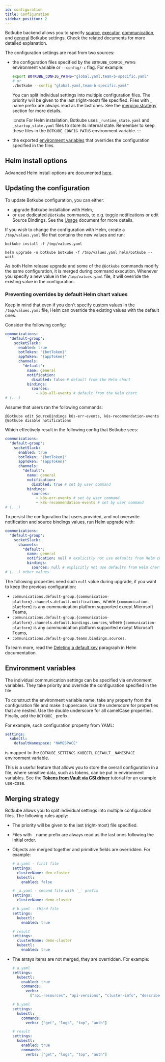 ```yaml
---
id: configuration
title: Configuration
sidebar_position: 2
---
```


Botkube backend allows you to specify [source](./source), [executor](./executor), [communication](./communication), and [general](./general) Botkube settings. Check the related documents for more detailed explanation.

The configuration settings are read from two sources:

- the configuration files specified by the `BOTKUBE_CONFIG_PATHS` environment variable or `--config/-c` flag. For example:

  ```bash
  export BOTKUBE_CONFIG_PATHS="global.yaml,team-b-specific.yaml"
  # or
  ./botkube --config "global.yaml,team-b-specific.yaml"
  ```

  You can split individual settings into multiple configuration files. The priority will be given to the last (right-most) file specified. Files with `_` name prefix are always read as the last ones. See the [merging strategy](#merging-strategy) section for more details.

  :::note
  For Helm installation, Botkube uses `_runtime_state.yaml` and `_startup_state.yaml` files to store its internal state. Remember to keep these files in the `BOTKUBE_CONFIG_PATHS` environment variable.
  :::

- the exported [environment variables](#environment-variables) that overrides the configuration specified in the files.

## Helm install options

Advanced Helm install options are documented [here](helm-chart-parameters).

## Updating the configuration

To update Botkube configuration, you can either:

- upgrade Botkube installation with Helm,
- or use dedicated `@Botkube` commands, to e.g. toggle notifications or edit Source Bindings. See the [Usage](../usage/index.md) document for more details.

If you wish to change the configuration with Helm, create a `/tmp/values.yaml` file that contains the new values and run:


<Tabs groupId="upgrade">
<TabItem value="cli" label="Botkube CLI" default>

```shell
botkube install -f /tmp/values.yaml
```

</TabItem>

<TabItem value="helm" label="Helm CLI">

```shell
helm upgrade -n botkube botkube -f /tmp/values.yaml helm/botkube --wait
```

</TabItem>
</Tabs>

As both Helm release upgrade and some of the `@Botkube` commands modify the same configuration, it is merged during command execution.
Whenever you specify a new value in the `/tmp/values.yaml` file, it will override the existing value in the configuration.

### Preventing overrides by default Helm chart values

Keep in mind that even if you don't specify custom values in the `/tmp/values.yaml` file, Helm can override the existing values with the default ones.

Consider the following config:

```yaml
communications:
  "default-group":
    socketSlack:
      enabled: true
      botToken: "{botToken}"
      appToken: "{appToken}"
      channels:
        "default":
          name: general
          notification:
            disabled: false # default from the Helm chart
          bindings:
            sources:
              - k8s-all-events # default from the Helm chart
# (...)
```

Assume that users ran the following commands:

```
@Botkube edit SourceBindings k8s-err-events, k8s-recommendation-events
@Botkube disable notifications
```

Which effectively result in the following config that Botkube sees:

```yaml
communications:
  "default-group":
    socketSlack:
      enabled: true
      botToken: "{botToken}"
      appToken: "{appToken}"
      channels:
        "default":
          name: general
          notification:
            disabled: true # set by user command
          bindings:
            sources:
              - k8s-err-events # set by user command
              - k8s-recommendation-events # set by user command
# (...)
```

To persist the configuration that users provided, and not overwrite notification and source bindings values, run Helm upgrade with:

```yaml
communications:
  "default-group":
    socketSlack:
      channels:
        "default":
          name: general
          notification: null # explicitly not use defaults from Helm chart
          bindings:
            sources: null # explicitly not use defaults from Helm chart
# (...) other values
```

The following properties need such `null` value during upgrade, if you want to keep the previous configuration:

- `communications.default-group.{communication-platform}.channels.default.notifications`, where `{communication-platform}` is any communication platform supported except Microsoft Teams,
- `communications.default-group.{communication-platform}.channels.default.bindings.sources`, where `{communication-platform}` is any communication platform supported except Microsoft Teams,
- `communications.default-group.teams.bindings.sources`.

To learn more, read the [Deleting a default key](https://helm.sh/docs/chart_template_guide/values_files/#deleting-a-default-key) paragraph in Helm documentation.

## Environment variables

The individual communication settings can be specified via environment variables. They take priority and override the configuration specified in the file.

To construct the environment variable name, take any property from the configuration file and make it uppercase. Use the underscore for properties that are nested. Use the double underscore for all camelCase properties. Finally, add the `BOTKUBE_` prefix.

For example, such configuration property from YAML:

```yaml
settings:
  kubectl:
    defaultNamespace: "NAMESPACE"
```

is mapped to the `BOTKUBE_SETTINGS_KUBECTL_DEFAULT__NAMESPACE` environment variable.

This is a useful feature that allows you to store the overall configuration in a file, where sensitive data, such as tokens, can be put in environment variables. See the [**Tokens from Vault via CSI driver**](./communication/vault-csi/) tutorial for an example use-case.

## Merging strategy

Botkube allows you to split individual settings into multiple configuration files. The following rules apply:

- The priority will be given to the last (right-most) file specified.
- Files with `_` name prefix are always read as the last ones following the initial order.
- Objects are merged together and primitive fields are overridden. For example:

  ```yaml
  # a.yaml - first file
  settings:
    clusterName: dev-cluster
    kubectl:
      enabled: false
  ```

  ```yaml
  # _a.yaml - second file with `_` prefix
  settings:
    clusterName: demo-cluster
  ```

  ```yaml
  # b.yaml - third file
  settings:
    kubectl:
      enabled: true
  ```

  ```yaml
  # result
  settings:
    clusterName: demo-cluster
    kubectl:
      enabled: true
  ```

- The arrays items are not merged, they are overridden. For example:

  ```yaml
  # a.yaml
  settings:
    kubectl:
      enabled: true
      commands:
        verbs:
          ["api-resources", "api-versions", "cluster-info", "describe", "diff", "explain", "get", "logs", "top", "auth"]
  ```

  ```yaml
  # b.yaml
  settings:
    kubectl:
      commands:
        verbs: ["get", "logs", "top", "auth"]
  ```

  ```yaml
  # result
  settings:
    kubectl:
      enabled: true
      commands:
        verbs: ["get", "logs", "top", "auth"]
  ```
